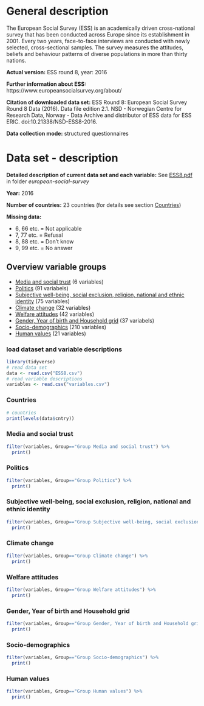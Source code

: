 
# General description

The European Social Survey (ESS) is an academically driven cross-national survey that has been conducted across Europe since its establishment in 2001. Every two years, face-to-face interviews are conducted with newly selected, cross-sectional samples. The survey measures the attitudes, beliefs and behaviour patterns of diverse populations in more than thirty nations.

**Actual version:** 
ESS round 8, year: 2016

**Further information about ESS:** 
https://www.europeansocialsurvey.org/about/ 

**Citation of downloaded data set:** 
ESS Round 8: European Social Survey Round 8 Data (2016). Data file edition 2.1. NSD - Norwegian Centre for Research Data, Norway - Data Archive and distributor of ESS data for ESS ERIC. doi:10.21338/NSD-ESS8-2016.

**Data collection mode:**
structured questionnaires

# Data set - description

**Detailed description of current data set and each variable:**
See [ESS8.pdf](../ESS8.pdf) in folder *european-social-survey*

**Year:** 
2016

**Number of countries:** 
23 countries (for details see section [Countries](#Countries))

**Missing data:**

- 6, 66 etc. = Not applicable
- 7, 77 etc. = Refusal
- 8, 88 etc. = Don't know
- 9, 99 etc. = No answer

## Overview variable groups

 - [Media and social trust](#media-and-social-trust) (6 variables)
 - [Politics](#Politics) (91 variabels)
 - [Subjective well-being, social exclusion, religion, national and ethnic identity](#Subjective-well-being,-social-exclusion,-religion,-national-and-ethnic-identity) (75 variables)
 - [Climate change](#Climate-change) (32 variables)
 - [Welfare attitudes](#Welfare-attitudes) (42 variables)
 - [Gender, Year of birth and Household grid](#Gender,-Year-of-birth-and-Household-grid) (37 variabels)
 - [Socio-demographics](#Socio-demographics) (210 variables)
 - [Human values](#Human-values) (21 variables)
 
### load dataset and variable descriptions

```r
library(tidyverse)
# read data set
data <- read.csv("ESS8.csv")
# read variable descriptions
variables <- read.csv("variables.csv")
```

### Countries 

```r
# countries
print(levels(data$cntry))
```

### Media and social trust 

```r
filter(variables, Group=="Group Media and social trust") %>% 
  print()
```

### Politics

```r
filter(variables, Group=="Group Politics") %>% 
  print()
```

### Subjective well-being, social exclusion, religion, national and ethnic identity

```r
filter(variables, Group=="Group Subjective well-being, social exclusion, religion, national and ethnic identity") %>% 
  print()
```

### Climate change

```r
filter(variables, Group=="Group Climate change") %>% 
  print()
```

### Welfare attitudes

```r
filter(variables, Group=="Group Welfare attitudes") %>% 
  print()
```

### Gender, Year of birth and Household grid

```r
filter(variables, Group=="Group Gender, Year of birth and Household grid") %>% 
  print()
```

### Socio-demographics

```r
filter(variables, Group=="Group Socio-demographics") %>% 
  print()
```

### Human values

```r
filter(variables, Group=="Group Human values") %>% 
  print()
```